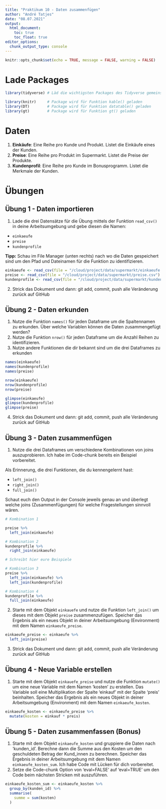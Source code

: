 ```yaml
---
title: "Praktikum 10 - Daten zusammenfügen"
author: "André Tatjes"
date: "08.07.2021"
output: 
  html_document: 
    toc: true
    toc_float: true
editor_options: 
  chunk_output_type: console
---
```


```r
knitr::opts_chunk$set(echo = TRUE, message = FALSE, warning = FALSE)
```

# Lade Packages

```r
library(tidyverse) # Läd die wichtigsten Packages des Tidyverse gemeinsam

library(knitr)     # Package wird für Funktion kable() geladen
library(DT)        # Package wird für Funktion datatable() geladen
library(gt)        # Package wird für Funktion gt() geladen
```

# Daten

1. **Einkäufe**: Eine Reihe pro Kunde und Produkt. Listet die Einkäufe eines der Kunden.
2. **Preise**: Eine Reihe pro Produkt im Supermarkt. Listet die Preise der Produkte.
3. **Kundenprofil**: Eine Reihe pro Kunde im Bonusprogramm. Listet die Merkmale der Kunden.

# Übungen

## Übung 1 - Daten importieren

1. Lade die drei Datensätze für die Übung mittels der Funktion `read_csv()` in deine Arbeitsumgebung und gebe diesen die Namen:

- `einkaeufe`
- `preise`
- `kundenprofile`

**Tipp:** Schau im File Manager (unten rechts) nach wo die Daten gespeichert sind um den Pfad und Dateinamen für die Funktion zu identifizieren.

```r
einkaeufe <- read_csv(file = "/cloud/project/data/supermarkt/einkaeufe.csv")
preise <- read_csv(file = "/cloud/project/data/supermarkt/preise.csv")
kundenprofile <- read_csv(file = "/cloud/project/data/supermarkt/kundenprofile.csv")
```

2. Strick das Dokument und dann: git add, commit, push alle Veränderung zurück auf GitHub

## Übung 2 - Daten erkunden

1. Nutze die Funktion `names()` für jeden Dataframe um die Spaltennamen zu erkunden. Über welche Variablen können die Daten zusammengefügt werden?
2. Nutze die Funktion `nrow()` für jeden Dataframe um die Anzahl Reihen zu identifizieren.
3. Nutze andere Funktionen die dir bekannt sind um die drei Dataframes zu erkunden

```r
names(einkaeufe)
names(kundenprofile)
names(preise)

nrow(einkaeufe)
nrow(kundenprofile)
nrow(preise)

glimpse(einkaeufe)
glimpse(kundenprofile)
glimpse(preise)
```

4. Strick das Dokument und dann: git add, commit, push alle Veränderung zurück auf GitHub

## Übung 3 - Daten zusammenfügen

1. Nutze die drei Dataframes um verschiedene Kombinationen von joins auszuprobieren. Ich habe im Code-chunk bereits ein Beispiel vorbereitet.

Als Erinnerung, die drei Funktionen, die du kennengelernt hast:

- `left_join()`
- `right_join()`
- `full_join()`

Schaut euch den Output in der Console jeweils genau an und überlegt welche joins (Zusammenfügungen) für welche Fragestellungen sinnvoll wären.

```r

# Kombination 1

preise %>%
  left_join(einkaeufe)

# Kombination 2
kundenprofile %>% 
  right_join(einkaeufe)

# Schreibt hier eure Beispiele

# Kombination 3
preise %>% 
  left_join(einkaeufe) %>% 
  left_join(kundenprofile)

# Kombination 4
kundenprofile %>% 
  full_join(einkaeufe)

```


2. Starte mit dem Objekt `einkauefe` und nutze die Funktion `left_join()` um dieses mit dem Objekt `preise` zusammenzufügen. Speicher das Ergebnis als ein neues Objekt in deiner Arbeitsumgebung (Environment) mit dem Namen `einkaeufe_preise`.

```r
einkaeufe_preise <- einkaeufe %>% 
  left_join(preise)

```

3. Strick das Dokument und dann: git add, commit, push alle Veränderung zurück auf GitHub

## Übung 4 - Neue Variable erstellen

1. Starte mit dem Objekt `einkauefe_preise` und nutze die Funktion `mutate()` um eine neue Variable mit dem Namen 'kosten' zu erstellen. Das Variable soll eine Multiplikation der Spalte 'einkauf' mit der Spalte 'preis' beinhalten. Speicher das Ergebnis als ein neues Objekt in deiner Arbeitsumgebung (Environment) mit dem Namen `einkaeufe_kosten`.

```r
einkaeufe_kosten <- einkaeufe_preise %>% 
  mutate(kosten = einkauf * preis)
```

## Übung 5 - Daten zusammenfassen (Bonus)

1. Starte mit dem Objekt `einkaeufe_kosten` und gruppiere die Daten nach 'kunden_id'. Berechne dann die Summe aus den Kosten um den geschuldeten Betrag der Kund_innen zu berechnen. Speicher das Ergebnis in deiner Arbeitsumgebung mit dem Namen `einkaeufe_kosten_sum`. Ich habe Code mit Lücken für dich vorbereitet.
2. Setze die Code-chunk Option von 'eval=FALSE' auf 'eval=TRUE' um den Code beim nächsten Stricken mit auszuführen.

```r

einkaeufe_kosten_sum <- einkaeufe_kosten %>%
  group_by(kunden_id) %>%
  summarise(
    summe = sum(kosten)
  )

```

<!-- 2. Starte mit dem Objekt `einkaeufe_kosten_sum` und nutze die Funktion `left_join()` um dieses mit dem Objekt `kundenprofile` zusammenzufügen. Selektiere dann nur die Spalten 'vorname', 'nachname', 'summe' und 'email'. Speicher das Ergebnis als ein neues Objekt in deiner Arbeitsumgebung (Environment) mit dem Namen `kunden_tab`. -->

<!-- ```{r} -->

<!-- kunden_tab <- einkaeufe_kosten_sum %>% -->
<!--   left_join(kundenprofile) %>% -->
<!--   select(ends_with("name"), summe, email) -->

<!-- ``` -->

<!-- 3. Strick das Dokument und dann: git add, commit, push alle Veränderung zurück auf GitHub -->

<!-- ## Übung 6 - Daten als Tabelle darstellen (Bonus) -->

<!-- 1. Nutze das Objekt `kunden_tab` und den Pipe-Operator um eine Code-Sequenz zu schreiben welche das Objekt `kunden_tab` mit der Funktion `gt()` verbindet. -->

<!-- ```{r} -->
<!-- kunden_tab %>% -->
<!--   gt() -->
<!-- ``` -->

<!-- 2. Nutze das Objekt `kunden_tab` und den Pipe-Operator um eine Code-Sequenz zu schreiben welche das Objekt `kunden_tab` mit der Funktion `datatable()` verbindet. -->

<!-- ```{r} -->
<!-- kunden_tab %>% -->
<!--   datatable() -->
<!-- ``` -->

<!-- 3. Nutze das Objekt `kunden_tab` und den Pipe-Operator um eine Code-Sequenz zu schreiben welche das Objekt `kunden_tab` mit der Funktion `kable()` verbindet. -->

<!-- ```{r} -->
<!-- kunden_tab %>% -->
<!--   kable() -->
<!-- ``` -->

<!-- 4. Strick das Dokument und schau dir die drei Tabellen in der resulitierenden HTML Datei an. -->

<!-- 5. Git add, commit, push alle Veränderung zurück auf GitHub -->
